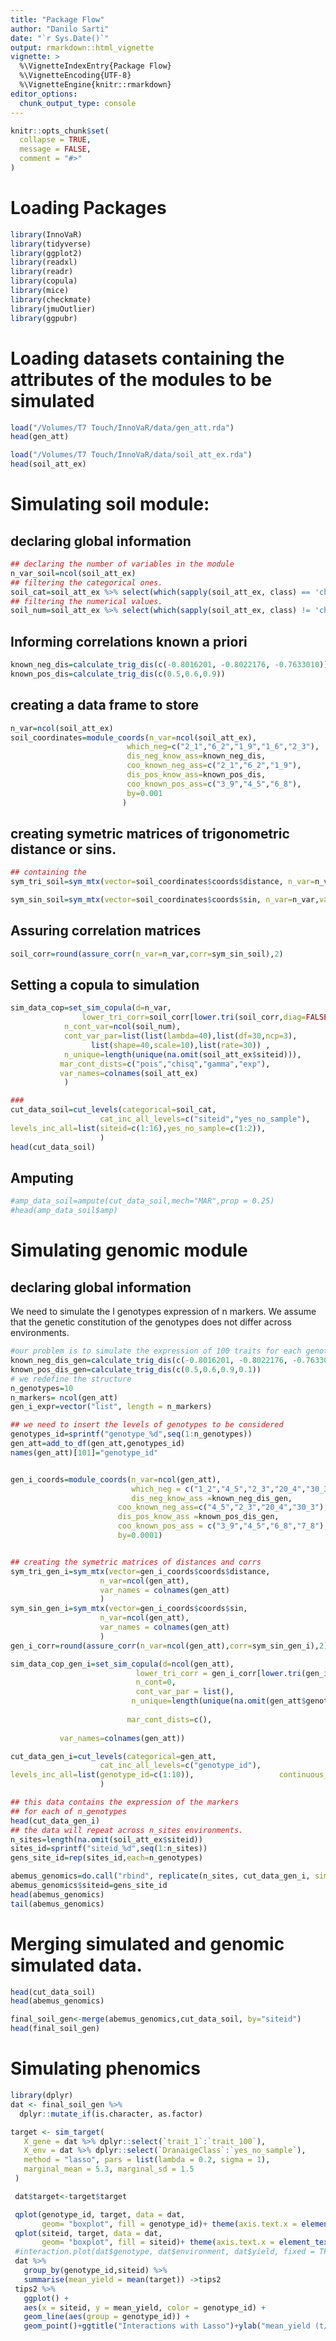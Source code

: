 ```yaml
---
title: "Package Flow"
author: "Danilo Sarti"
date: "`r Sys.Date()`"
output: rmarkdown::html_vignette
vignette: >
  %\VignetteIndexEntry{Package Flow}
  %\VignetteEncoding{UTF-8}
  %\VignetteEngine{knitr::rmarkdown}
editor_options: 
  chunk_output_type: console
---
```


```r
knitr::opts_chunk$set(
  collapse = TRUE,
  message = FALSE,
  comment = "#>"
)
```


# Loading Packages 
```r
library(InnoVaR)
library(tidyverse)
library(ggplot2)
library(readxl)
library(readr)
library(copula)
library(mice)
library(checkmate)
library(jmuOutlier)
library(ggpubr)
```

# Loading datasets containing the attributes of the modules to be simulated

```r
load("/Volumes/T7 Touch/InnoVaR/data/gen_att.rda")
head(gen_att)

load("/Volumes/T7 Touch/InnoVaR/data/soil_att_ex.rda")
head(soil_att_ex)


```


# Simulating soil module:

## declaring global information
```r
## declaring the number of variables in the module
n_var_soil=ncol(soil_att_ex)
## filtering the categorical ones.
soil_cat=soil_att_ex %>% select(which(sapply(soil_att_ex, class) == 'character'))
## filtering the numerical values.
soil_num=soil_att_ex %>% select(which(sapply(soil_att_ex, class) != 'character'))
```

## Informing correlations known a priori

```r
known_neg_dis=calculate_trig_dis(c(-0.8016201, -0.8022176, -0.7633010))
known_pos_dis=calculate_trig_dis(c(0.5,0.6,0.9))
```

## creating a data frame to store 
```r
n_var=ncol(soil_att_ex)
soil_coordinates=module_coords(n_var=ncol(soil_att_ex), 
                          which_neg=c("2_1","6_2","1_9","1_6","2_3"),
                          dis_neg_know_ass=known_neg_dis,
                          coo_known_neg_ass=c("2_1","6_2","1_9"),
                          dis_pos_know_ass=known_pos_dis,
                          coo_known_pos_ass=c("3_9","4_5","6_8"),
                          by=0.001
                         )

```
## creating symetric matrices of trigonometric distance or sins. 
```r
## containing the 
sym_tri_soil=sym_mtx(vector=soil_coordinates$coords$distance, n_var=n_var,var_names=colnames(soil_att_ex))

sym_sin_soil=sym_mtx(vector=soil_coordinates$coords$sin, n_var=n_var,var_names=colnames(soil_att_ex))
```

## Assuring correlation matrices 

```r
soil_corr=round(assure_corr(n_var=n_var,corr=sym_sin_soil),2)
```

## Setting a copula to simulation


```r
sim_data_cop=set_sim_copula(d=n_var,
                lower_tri_corr=soil_corr[lower.tri(soil_corr,diag=FALSE)],
            n_cont_var=ncol(soil_num),
            cont_var_par=list(list(lambda=40),list(df=30,ncp=3),
                  list(shape=40,scale=10),list(rate=30)) ,
            n_unique=length(unique(na.omit(soil_att_ex$siteid))),
           mar_cont_dists=c("pois","chisq","gamma","exp"),
           var_names=colnames(soil_att_ex)
            )
```


```r
###
cut_data_soil=cut_levels(categorical=soil_cat,
                    cat_inc_all_levels=c("siteid","yes_no_sample"),
levels_inc_all=list(siteid=c(1:16),yes_no_sample=c(1:2)),                   continuous_to_cut=sim_data_cop$simulated
                    )
head(cut_data_soil)
```

## Amputing 
```r
#amp_data_soil=ampute(cut_data_soil,mech="MAR",prop = 0.25)
#head(amp_data_soil$amp)
```


# Simulating genomic module


## declaring global information

We need to simulate the I genotypes expression of n markers. We assume that the genetic constitution of the genotypes does not differ across environments.

```r
#our problem is to simulate the expression of 100 traits for each genotype inside each J environments. 
known_neg_dis_gen=calculate_trig_dis(c(-0.8016201, -0.8022176, -0.7633010,0.80))
known_pos_dis_gen=calculate_trig_dis(c(0.5,0.6,0.9,0.1))
# we redefine the structure
n_genotypes=10
n_markers= ncol(gen_att)
gen_i_expr=vector("list", length = n_markers)

## we need to insert the levels of genotypes to be considered 
genotypes_id=sprintf("genotype_%d",seq(1:n_genotypes))
gen_att=add_to_df(gen_att,genotypes_id)
names(gen_att)[101]="genotype_id"


gen_i_coords=module_coords(n_var=ncol(gen_att),
                           which_neg = c("1_2","4_5","2_3","20_4","30_3"),
                           dis_neg_know_ass =known_neg_dis_gen,
                        coo_known_neg_ass=c("4_5","2_3","20_4","30_3"),
                        dis_pos_know_ass =known_pos_dis_gen,
                        coo_known_pos_ass = c("3_9","4_5","6_8","7_8"), 
                        by=0.0001)


## creating the symetric matrices of distances and corrs
sym_tri_gen_i=sym_mtx(vector=gen_i_coords$coords$distance,
                    n_var=ncol(gen_att),
                    var_names = colnames(gen_att)
                    )
sym_sin_gen_i=sym_mtx(vector=gen_i_coords$coords$sin,
                    n_var=ncol(gen_att),
                    var_names = colnames(gen_att)
                    )
gen_i_corr=round(assure_corr(n_var=ncol(gen_att),corr=sym_sin_gen_i),2)

sim_data_cop_gen_i=set_sim_copula(d=ncol(gen_att),
                            lower_tri_corr = gen_i_corr[lower.tri(gen_i_corr,diag=FALSE)],
                            n_cont=0,
                            cont_var_par = list(),
                           n_unique=length(unique(na.omit(gen_att$genotype))),
                           
                          mar_cont_dists=c(),
         
           var_names=colnames(gen_att))

cut_data_gen_i=cut_levels(categorical=gen_att,
                    cat_inc_all_levels=c("genotype_id"),
levels_inc_all=list(genotype_id=c(1:10)),                   continuous_to_cut=sim_data_cop_gen_i$simulated,corrs=gen_i_corr
                    )

## this data contains the expression of the markers
## for each of n_genotypes
head(cut_data_gen_i)
## the data will repeat across n_sites environments.
n_sites=length(na.omit(soil_att_ex$siteid))
sites_id=sprintf("siteid_%d",seq(1:n_sites))
gens_site_id=rep(sites_id,each=n_genotypes)

abemus_genomics=do.call("rbind", replicate(n_sites, cut_data_gen_i, simplify = FALSE))
abemus_genomics$siteid=gens_site_id
head(abemus_genomics)  
tail(abemus_genomics)
```

# Merging simulated and genomic simulated data.

```r
head(cut_data_soil)
head(abemus_genomics)

final_soil_gen<-merge(abemus_genomics,cut_data_soil, by="siteid")
head(final_soil_gen)
```

# Simulating phenomics

```r
library(dplyr)
dat <- final_soil_gen %>%
  dplyr::mutate_if(is.character, as.factor)

```

```r
target <- sim_target(
   X_gene = dat %>% dplyr::select(`trait_1`:`trait_100`),
   X_env = dat %>% dplyr::select(`DranaigeClass`:`yes_no_sample`),
   method = "lasso", pars = list(lambda = 0.2, sigma = 1),
   marginal_mean = 5.3, marginal_sd = 1.5
 )

 dat$target<-target$target

 qplot(genotype_id, target, data = dat,
       geom= "boxplot", fill = genotype_id)+ theme(axis.text.x = element_text(angle = 90, vjust = 0.5, hjust=1))+ggtitle("Simulated values of yield (t/ha) with Lasso")+ylab("yield (t/ha)")
 qplot(siteid, target, data = dat,
       geom= "boxplot", fill = siteid)+ theme(axis.text.x = element_text(angle = 90, vjust = 0.5, hjust=1))+ggtitle("Simulated values of yield (t/ha) with Lasso")+ylab("yield (t/ha)")
 #interaction.plot(dat$genotype, dat$environment, dat$yield, fixed = TRUE)
 dat %>%
   group_by(genotype_id,siteid) %>%
   summarise(mean_yield = mean(target)) ->tips2
 tips2 %>%
   ggplot() +
   aes(x = siteid, y = mean_yield, color = genotype_id) +
   geom_line(aes(group = genotype_id)) +
   geom_point()+ggtitle("Interactions with Lasso")+ylab("mean_yield (t/ha)")+ theme(axis.text.x = element_text(angle = 90, vjust = 0.5, hjust=1))


```




